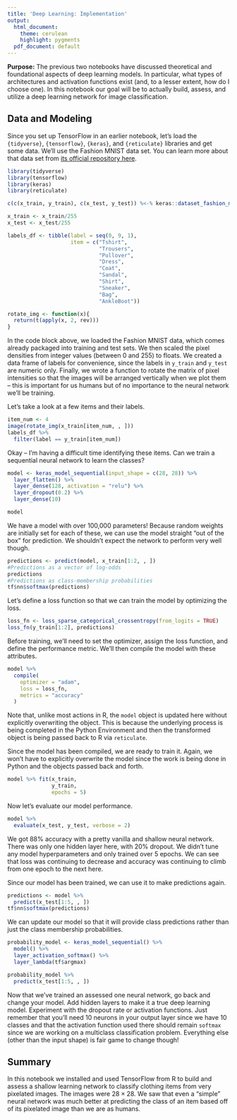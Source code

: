 ```yaml
---
title: 'Deep Learning: Implementation'
output:
  html_document:
    theme: cerulean
    highlight: pygments
  pdf_document: default
---
```


**Purpose:** The previous two notebooks have discussed theoretical and foundational aspects of deep learning models. In particular, what types of architectures and activation functions exist (and, to a lesser extent, how do I choose one). In this notebook our goal will be to actually build, assess, and utilize a deep learning network for image classification.

## Data and Modeling

Since you set up TensorFlow in an earlier notebook, let's load the `{tidyverse}`, `{tensorflow}`, `{keras}`, and `{reticulate}` libraries and get some data. We'll use the Fashion MNIST data set. You can learn more about that data set from [its official repository here](https://github.com/zalandoresearch/fashion-mnist).

```r
library(tidyverse)
library(tensorflow)
library(keras)
library(reticulate)

c(c(x_train, y_train), c(x_test, y_test)) %<-% keras::dataset_fashion_mnist()

x_train <- x_train/255
x_test <- x_test/255

labels_df <- tibble(label = seq(0, 9, 1),
                    item = c("Tshirt",
                             "Trousers",
                             "Pullover",
                             "Dress",
                             "Coat",
                             "Sandal",
                             "Shirt",
                             "Sneaker",
                             "Bag",
                             "AnkleBoot"))

rotate_img <- function(x){
  return(t(apply(x, 2, rev)))
}
```

In the code block above, we loaded the Fashion MNIST data, which comes already packaged into training and test sets. We then scaled the pixel densities from integer values (between 0 and 255) to floats. We created a data frame of labels for convenience, since the labels in `y_train` and `y_test` are numeric only. Finally, we wrote a function to rotate the matrix of pixel intensities so that the images will be arranged vertically when we plot them -- this is important for us humans but of no importance to the neural network we'll be training. 

Let's take a look at a few items and their labels.

```r
item_num <- 4
image(rotate_img(x_train[item_num, , ]))
labels_df %>%
  filter(label == y_train[item_num])
```

Okay -- I'm having a difficult time identifying these items. Can we train a sequential neural network to learn the classes?

```r
model <- keras_model_sequential(input_shape = c(28, 28)) %>%
  layer_flatten() %>%
  layer_dense(128, activation = "relu") %>%
  layer_dropout(0.2) %>%
  layer_dense(10)

model
```

We have a model with over 100,000 parameters! Because random weights are initially set for each of these, we can use the model straight "out of the box" for prediction. We shouldn't expect the network to perform very well though.

```r
predictions <- predict(model, x_train[1:2, , ])
#Predictions as a vector of log-odds
predictions
#Predictions as class-membership probabilities
tf$nn$softmax(predictions)
```

Let's define a loss function so that we can train the model by optimizing the loss.

```r
loss_fn <- loss_sparse_categorical_crossentropy(from_logits = TRUE)
loss_fn(y_train[1:2], predictions)
```

Before training, we'll need to set the optimizer, assign the loss function, and define the performance metric. We'll then compile the model with these attributes.

```r
model %>%
  compile(
    optimizer = "adam",
    loss = loss_fn,
    metrics = "accuracy"
  )
```

Note that, unlike most actions in R, the `model` object is updated here without explicitly overwriting the object. This is because the underlying process is being completed in the Python Environment and then the transformed object is being passed back to R via `reticulate`.

Since the model has been compiled, we are ready to train it. Again, we won't have to explicitly overwrite the model since the work is being done in Python and the objects passed back and forth.

```r
model %>% fit(x_train, 
              y_train, 
              epochs = 5)
```

Now let's evaluate our model performance.

```r
model %>%
  evaluate(x_test, y_test, verbose = 2)
```

We got 88% accuracy with a pretty vanilla and shallow neural network. There was only one hidden layer here, with 20% dropout. We didn't tune any model hyperparameters and only trained over 5 epochs. We can see that loss was continuing to decrease and accuracy was continuing to climb from one epoch to the next here.

Since our model has been trained, we can use it to make predictions again.

```r
predictions <- model %>%
  predict(x_test[1:5, , ])
tf$nn$softmax(predictions)
```

We can update our model so that it will provide class predictions rather than just the class membership probabilities.

```r
probability_model <- keras_model_sequential() %>%
  model() %>%
  layer_activation_softmax() %>%
  layer_lambda(tf$argmax)

probability_model %>%
  predict(x_test[1:5, , ])
```

Now that we've trained an assessed one neural network, go back and change your model. Add hidden layers to make it a true deep learning model. Experiment with the dropout rate or activation functions. Just remember that you'll need 10 neurons in your output layer since we have 10 classes and that the activation function used there should remain `softmax` since we are working on a multiclass classification problem. Everything else (other than the input shape) is fair game to change though!

## Summary

In this notebook we installed and used TensorFlow from R to build and assess a shallow learning network to classify clothing items from very pixelated images. The images were $28\times 28$. We saw that even a "simple" neural network was much better at predicting the class of an item based off of its pixelated image than we are as humans.